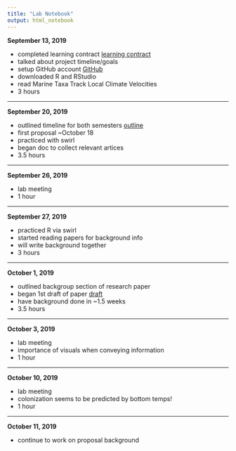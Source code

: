 ```yaml
---
title: "Lab Notebook"
output: html_notebook
---
```

**September 13, 2019**

* completed learning contract [learning contract](https://docs.google.com/document/d/18EuaptJ0LtB-4bw0Bqum4cfWjOU25bCIm0ezJRgJDqY/edit)
* talked about project timeline/goals
* setup GitHub account [GitHub](https://github.com)
* downloaded R and RStudio
* read Marine Taxa Track Local Climate Velocities
* 3 hours

*****

**September 20, 2019**

* outlined timeline for both semesters [outline](file:///Users/ria/Desktop/R/TraitVariability_EastCoast/OurPlan_19_20.nb.html)
* first proposal ~October 18
* practiced with swirl
* began doc to collect relevant artices
* 3.5 hours

*****

**September 26, 2019**

* lab meeting
* 1 hour

*****

**September 27, 2019**

* practiced R via swirl
* started reading papers for background info
* will write background together
* 3 hours

*****

**October 1, 2019**

* outlined backgroup section of research paper
* began 1st draft of paper [draft](https://docs.google.com/document/d/1oV0CoRcHu2-kNr2E14lT6bcgtEkBZnjOnXEybTrJRjg/edit)
* have background done in ~1.5 weeks
* 3.5 hours

*****

**October 3, 2019**

* lab meeting
* importance of visuals when conveying information
* 1 hour

*****

**October 10, 2019**

* lab meeting
* colonization seems to be predicted by bottom temps!
* 1 hour

*****

**October 11, 2019**

* continue to work on proposal background
